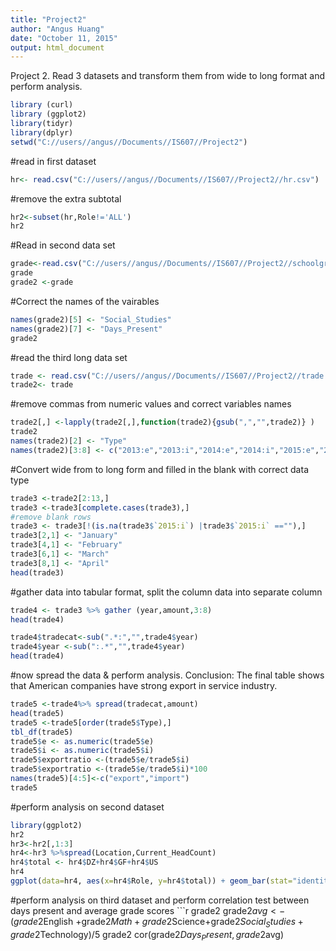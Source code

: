 ```yaml
---
title: "Project2"
author: "Angus Huang"
date: "October 11, 2015"
output: html_document
---
```

Project 2. Read 3 datasets and transform them from wide to long format and perform analysis.



```r
library (curl)
library (ggplot2)
library(tidyr)
library(dplyr)
setwd("C://users//angus//Documents//IS607//Project2")
```

#read in first dataset
```r
hr<- read.csv("C://users//angus//Documents//IS607//Project2//hr.csv")
```

#remove the extra subtotal
```r
hr2<-subset(hr,Role!='ALL')
hr2
```
#Read in second data set
```r
grade<-read.csv("C://users//angus//Documents//IS607//Project2//schoolgrade.csv")
grade
grade2 <-grade
```

#Correct the names of the vairables
```r
names(grade2)[5] <- "Social_Studies"
names(grade2)[7] <- "Days_Present"
grade2
```

#read the third long data set
```r
trade <- read.csv("C://users//angus//Documents//IS607//Project2//trade.csv")
trade2<- trade
```
#remove commas from numeric values and correct variables names
```r
trade2[,] <-lapply(trade2[,],function(trade2){gsub(",","",trade2)} )
trade2
names(trade2)[2] <- "Type"
names(trade2)[3:8] <- c("2013:e","2013:i","2014:e","2014:i","2015:e","2015:i")
```

#Convert wide from to long form and filled in the blank with correct data type
```r
trade3 <-trade2[2:13,]
trade3 <-trade3[complete.cases(trade3),]
#remove blank rows
trade3 <- trade3[!(is.na(trade3$`2015:i`) |trade3$`2015:i` ==""),]
trade3[2,1] <- "January"
trade3[4,1] <- "February"
trade3[6,1] <- "March"
trade3[8,1] <- "April"
head(trade3)
```
#gather data into tabular format, split the column data into separate column

```r
trade4 <- trade3 %>% gather (year,amount,3:8)
head(trade4)

trade4$tradecat<-sub(".*:","",trade4$year)
trade4$year <-sub(":.*","",trade4$year)
head(trade4)
```
#now spread the data & perform analysis.
Conclusion: The final table shows that American companies have strong export in service industry.  
```r
trade5 <-trade4%>% spread(tradecat,amount)
head(trade5)
trade5 <-trade5[order(trade5$Type),]
tbl_df(trade5)
trade5$e <- as.numeric(trade5$e)
trade5$i <- as.numeric(trade5$i)
trade5$exportratio <-(trade5$e/trade5$i)
trade5$exportratio <-(trade5$e/trade5$i)*100
names(trade5)[4:5]<-c("export","import")
trade5
```

#perform analysis on second dataset
```r
library(ggplot2)
hr2
hr3<-hr2[,1:3]
hr4<-hr3 %>%spread(Location,Current_HeadCount)
hr4$total <- hr4$DZ+hr4$GF+hr4$US
hr4
ggplot(data=hr4, aes(x=hr4$Role, y=hr4$total)) + geom_bar(stat="identity", position = "dodge")
```

#perform analysis on third dataset and perform correlation test between days present and average grade scores
```r
grade2
grade2$avg<-(grade2$English +grade2$Math+grade2$Science+grade2$Social_Studies+grade2$Technology)/5
grade2
cor(grade2$Days_Present, grade2$avg)
